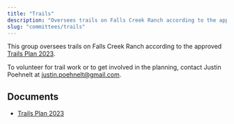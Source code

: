 ```yaml
---
title: "Trails"
description: "Oversees trails on Falls Creek Ranch according to the approved Trails Plan 2023."
slug: "committees/trails"
---
```



<CommitteeMembers slug="trails" />

This group oversees trails on Falls Creek Ranch according to the approved [Trails Plan 2023](/uploads/documents/trails_plan_2023.pdf).

To volunteer for trail work or to get involved in the planning, contact Justin Poehnelt at [justin.poehnelt@gmail.com](mailto:justin.poehnelt@gmail.com).

## Documents

- [Trails Plan 2023](/uploads/documents/trails_plan_2023.pdf)
